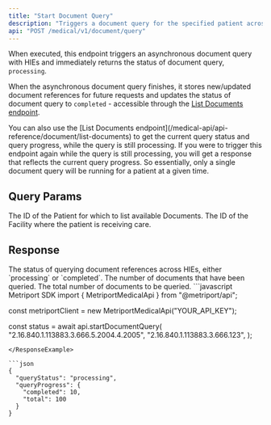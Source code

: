 ```yaml
---
title: "Start Document Query"
description: "Triggers a document query for the specified patient across HIEs."
api: "POST /medical/v1/document/query"
---
```


When executed, this endpoint triggers an asynchronous document query with HIEs and immediately returns the status
of document query, `processing`.

When the asynchronous document query finishes, it stores new/updated document references for future requests and
updates the status of document query to `completed` - accessible through the [List Documents endpoint](/medical-api/api-reference/document/list-documents).

<Tip>
  You can also use the [List Documents endpoint](/medical-api/api-reference/document/list-documents) to get the current query status and
  query progress, while the query is still processing.
</Tip>

<Warning>
  If you were to trigger this endpoint again while the query is still processing, you will get
  a response that reflects the current query progress. So essentially, only a single document query
  will be running for a patient at a given time.
</Warning>

## Query Params

<ParamField query="patientId" type="string" required>
  The ID of the Patient for which to list available Documents.
</ParamField>

<ParamField query="facilityId" type="string" required>
  The ID of the Facility where the patient is receiving care.
</ParamField>

## Response

<ResponseField name="queryStatus" type="string" required>
  The status of querying document references across HIEs, either `processing` or `completed`.
</ResponseField>

<ResponseField name="queryProgress" type="DocumentQueryProgress">
  <Expandable title="DocumentQueryProgress properties">
    <ResponseField name="completed" type="number">
      The number of documents that have been queried.
    </ResponseField>
    <ResponseField name="total" type="number">
      The total number of documents to be queried.
    </ResponseField>
  </Expandable>
</ResponseField>

<ResponseExample>
```javascript Metriport SDK
import { MetriportMedicalApi } from "@metriport/api";

const metriportClient = new MetriportMedicalApi("YOUR_API_KEY");

const status = await api.startDocumentQuery(
"2.16.840.1.113883.3.666.5.2004.4.2005",
"2.16.840.1.113883.3.666.123",
);

````
</ResponseExample>

```json
{
  "queryStatus": "processing",
  "queryProgress": {
    "completed": 10,
    "total": 100
  }
}
````
